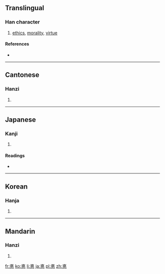 {{also|德}}
==Translingual==

===Han character===
{{Han char|rn=61|rad=心|as=08|sn=12|four=|canj=十女心 (JVP)|ids=⿱[[直]][[心]]}}

# [[ethics]], [[morality]], [[virtue]]

====References====
* {{Han ref|kx=0388.410|dkj=10724|dj=0722.040|hdz=42309.030|uh=60B3|ud=24755}}

----

==Cantonese==

===Hanzi===
{{yue-hanzi|jyut=[[dak1]]|y=dak1}}

# {{defn|lang=yue|sort=心08}}

----

==Japanese==

===Kanji===
{{ja-kanji|grade=|rs=心08}}

# {{defn|lang=ja|sort=心08}}

====Readings====
* {{ja-readings|on=[[とく]] (toku)|kun=[[とく]] (toku), [[おしえ]] (oshie)}}

----

==Korean==

===Hanja===
{{ko-hanja|hangeul=덕|eumhun=|rv=deok|mr=tŏk|y=tek}}

# {{defn|lang=ko|sort=心08}}

----

==Mandarin==

===Hanzi===
{{cmn-hanzi|pin=[[duó]] ([[duo2]])|wg=to<sup>2</sup>}}

# {{defn|lang=cmn|sort=心08}}

[[fr:悳]]
[[ko:悳]]
[[li:悳]]
[[ja:悳]]
[[pl:悳]]
[[zh:悳]]